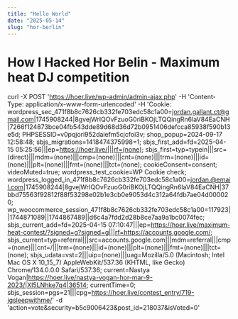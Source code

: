 ```yaml
---
title: "Hello World"
date: "2025-05-14"
slug: "hor-berlin"
---
```


# How I Hacked Hor Belin - Maximum heat DJ competition

curl -X POST 'https://hoer.live/wp-admin/admin-ajax.php' 
-H 'Content-Type: application/x-www-form-urlencoded' 
-H 'Cookie: wordpress_sec_471f8b8c7626cb332fe703edc58c1a00=jordan.gallant.ct@gmail.com|1745908244|8gvejWrIQOvFzuoG0riBKOjLTQQingRn6laV84EaCNH|7266f124873bce04fb543dde89d68d36d72b0951406defcca85938f590b13e5d; 
PHPSESSID=v0pqjori952daiefm5cjcfoi3v; shop_popup=2024-09-17 12:58:48; 
sbjs_migrations=1418474375998=1; sbjs_first_add=fd=2025-04-15 05:25:56|||ep=https://hoer.live/|||rf=(none); 
sbjs_first=typ=typein|||src=(direct)|||mdm=(none)|||cmp=(none)|||cnt=(none)|||trm=(none)|||id=(none)|||plt=(none)|||fmt=(none)|||tct=(none); 
cookieConsent=consent; videoMuted=true; wordpress_test_cookie=WP Cookie check; wordpress_logged_in_471f8b8c7626cb332fe703edc58c1a00=jordan.@email.com|1745908244|8gvejWrIQOvFzuoG0riBKOjLTQQingRn6laV84EaCNH|37bbd75563f92812f88f53298e02b1e3cb0e9053d4c312a64fdb7ae04d000020; 
wp_woocommerce_session_471f8b8c7626cb332fe703edc58c1a00=117923||1744871089||1744867489||d6c4a7fdd2d28b8ce7aa9a1bc0074fec; sbjs_current_add=fd=2025-04-15 07:10:47|||ep=https://hoer.live/maximum-heat-contest/?signed=g?signed=g|||rf=https://accounts.google.com/; 
sbjs_current=typ=referral|||src=accounts.google.com|||mdm=referral|||cmp=(none)|||cnt=/|||trm=(none)|||id=(none)|||plt=(none)|||fmt=(none)|||tct=(none); sbjs_udata=vst=2|||uip=(none)|||uag=Mozilla/5.0 (Macintosh; Intel Mac OS X 10_15_7) AppleWebKit/537.36 (KHTML, like Gecko) Chrome/134.0.0.0 Safari/537.36; current=Nastya Vogan|https://hoer.live/nastya-vogan-hor-mar-9-2023/|XI5LNhke7q4|36514; 
currentTime=0; sbjs_session=pgs=21|||cpg=https://hoer.live/contest_entry/719-jgsleepwithme/' 
-d 'action=vote&security=b5c9006423&post_id=218037&isVoted=0'

